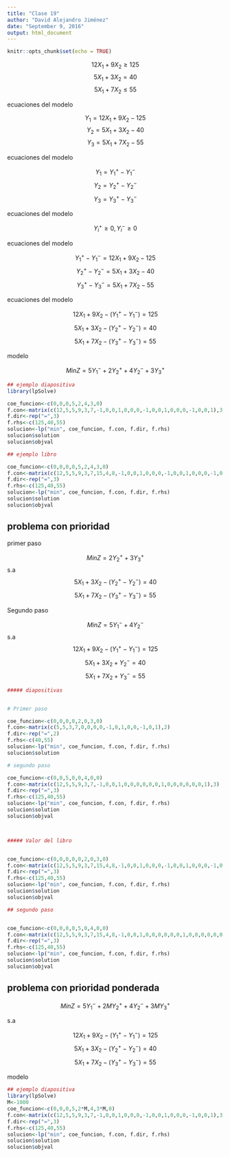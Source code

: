```yaml
---
title: "Clase 19"
author: "David Alejandro Jiménez"
date: "September 9, 2016"
output: html_document
---
```


```r
knitr::opts_chunk$set(echo = TRUE)
```
$$12X_{1}+9X_{2} \geq  125$$
$$5X_{1}+3X_{2} =  40$$
$$5X_{1}+7X_{2} \leqslant   55$$

ecuaciones del modelo




$$Y_{1} = 12X_{1}+9X_{2} -  125$$
$$Y_{2} = 5X_{1}+3X_{2} - 40$$
$$Y_{3} = 5X_{1}+7X_{2} - 55$$



ecuaciones del modelo


$$Y_{1} = Y_{1}^{+}-Y_{1}^{-}$$
$$Y_{2} = Y_{2}^{+}-Y_{2}^{-}$$
$$Y_{3} = Y_{3}^{+}-Y_{3}^{-}$$

ecuaciones del modelo

$$Y_{i}^{+} \geq 0, Y_{i}^{-} \geq 0 $$

ecuaciones del modelo


$$ Y_{1}^{+}-Y_{1}^{-} = 12X_{1}+9X_{2} -  125$$
$$Y_{2}^{+}-Y_{2}^{-} = 5X_{1}+3X_{2} - 40$$
$$Y_{3}^{+}-Y_{3}^{-} = 5X_{1}+7X_{2} - 55$$

ecuaciones del modelo



$$ 12X_{1}+9X_{2} -(Y_{1}^{+}-Y_{1}^{-}) =  125$$
$$ 5X_{1}+3X_{2} -(Y_{2}^{+}-Y_{2}^{-}) = 40$$
$$5X_{1}+7X_{2} -(Y_{3}^{+}-Y_{3}^{-}) = 55$$

modelo

$$ Min Z = 5Y_{1}^{-}+2Y_{2}^{+}+4Y_{2}^{-}+3Y_{3}^{+}$$


```r

## ejemplo diapositiva
library(lpSolve)

coe_funcion<-c(0,0,0,5,2,4,3,0)
f.con<-matrix(c(12,5,5,9,3,7,-1,0,0,1,0,0,0,-1,0,0,1,0,0,0,-1,0,0,1),3)
f.dir<-rep("=",3)
f.rhs<-c(125,40,55)
solucion<-lp("min", coe_funcion, f.con, f.dir, f.rhs)
solucion$solution
solucion$objval

## ejemplo libro

coe_funcion<-c(0,0,0,0,5,2,4,3,0)
f.con<-matrix(c(12,5,5,9,3,7,15,4,8,-1,0,0,1,0,0,0,-1,0,0,1,0,0,0,-1,0,0,1),3)
f.dir<-rep("=",3)
f.rhs<-c(125,40,55)
solucion<-lp("min", coe_funcion, f.con, f.dir, f.rhs)
solucion$solution
solucion$objval


```


## problema con prioridad


primer paso

$$Min Z = 2Y_{2}^{+}+3Y_{3}^{+} $$
s.a
$$ 5X_{1}+3X_{2} -(Y_{2}^{+}-Y_{2}^{-}) = 40$$
$$5X_{1}+7X_{2} -(Y_{3}^{+}-Y_{3}^{-}) = 55$$



Segundo paso

$$Min Z = 5Y_{1}^{-}+4Y_{2}^{-} $$
s.a
$$ 12X_{1}+9X_{2} -(Y_{1}^{+}-Y_{1}^{-}) =  125$$
$$ 5X_{1}+3X_{2} + Y_{2}^{-} = 40$$
$$5X_{1}+7X_{2} +Y_{3}^{-} = 55$$




```r

##### diapositivas


# Primer paso

coe_funcion<-c(0,0,0,0,2,0,3,0)
f.con<-matrix(c(5,5,3,7,0,0,0,0,-1,0,1,0,0,-1,0,1),2)
f.dir<-rep("=",2)
f.rhs<-c(40,55)
solucion<-lp("min", coe_funcion, f.con, f.dir, f.rhs)
solucion$solution

# segundo paso

coe_funcion<-c(0,0,5,0,0,4,0,0)
f.con<-matrix(c(12,5,5,9,3,7,-1,0,0,1,0,0,0,0,0,0,1,0,0,0,0,0,0,1),3)
f.dir<-rep("=",3)
f.rhs<-c(125,40,55)
solucion<-lp("min", coe_funcion, f.con, f.dir, f.rhs)
solucion$solution
solucion$objval



##### Valor del libro


coe_funcion<-c(0,0,0,0,0,2,0,3,0)
f.con<-matrix(c(12,5,5,9,3,7,15,4,8,-1,0,0,1,0,0,0,-1,0,0,1,0,0,0,-1,0,0,1),3)
f.dir<-rep("=",3)
f.rhs<-c(125,40,55)
solucion<-lp("min", coe_funcion, f.con, f.dir, f.rhs)
solucion$solution
solucion$objval

## segundo paso


coe_funcion<-c(0,0,0,0,5,0,4,0,0)
f.con<-matrix(c(12,5,5,9,3,7,15,4,8,-1,0,0,1,0,0,0,0,0,0,1,0,0,0,0,0,0,1),3)
f.dir<-rep("=",3)
f.rhs<-c(125,40,55)
solucion<-lp("min", coe_funcion, f.con, f.dir, f.rhs)
solucion$solution
solucion$objval

```

## problema con prioridad ponderada

$$ Min Z = 5Y_{1}^{-}+2MY_{2}^{+}+4Y_{2}^{-}+3MY_{3}^{+}$$

s.a 

$$ 12X_{1}+9X_{2} -(Y_{1}^{+}-Y_{1}^{-}) =  125$$
$$ 5X_{1}+3X_{2} -(Y_{2}^{+}-Y_{2}^{-}) = 40$$
$$5X_{1}+7X_{2} -(Y_{3}^{+}-Y_{3}^{-}) = 55$$

modelo



```r
## ejemplo diapositiva
library(lpSolve)
M<-1000
coe_funcion<-c(0,0,0,5,2*M,4,3*M,0)
f.con<-matrix(c(12,5,5,9,3,7,-1,0,0,1,0,0,0,-1,0,0,1,0,0,0,-1,0,0,1),3)
f.dir<-rep("=",3)
f.rhs<-c(125,40,55)
solucion<-lp("min", coe_funcion, f.con, f.dir, f.rhs)
solucion$solution
solucion$objval
```

